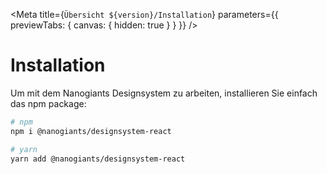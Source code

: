 
<Meta
  title={`Übersicht ${version}/Installation`}
  parameters={{ previewTabs: { canvas: { hidden: true } } }}
/>

# Installation

Um mit dem Nanogiants Designsystem zu arbeiten, installieren Sie einfach das npm package:

```bash
# npm
npm i @nanogiants/designsystem-react

# yarn
yarn add @nanogiants/designsystem-react
```
